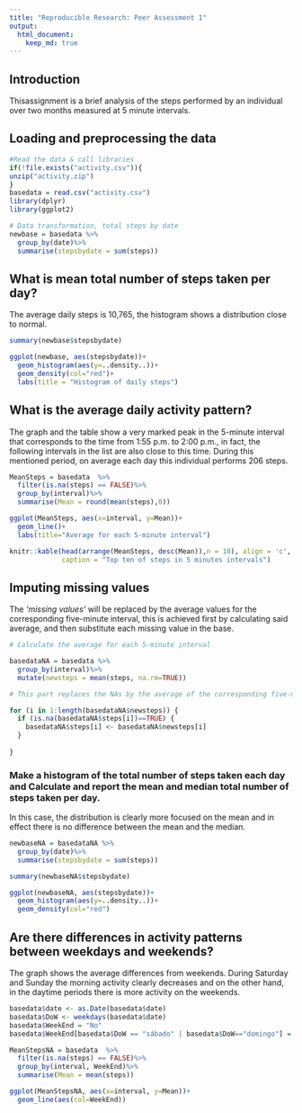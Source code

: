 ---
title: "Reproducible Research: Peer Assessment 1"
output: 
  html_document:
    keep_md: true
---

## Introduction

Thisassignment is a brief analysis of the steps performed by an individual over two months measured at 5 minute intervals.

## Loading and preprocessing the data

```{r setup, echo=TRUE,message=FALSE}
#Read the data & call libraries
if(!file.exists("activity.csv")){
unzip("activity.zip")  
}
basedata = read.csv("activity.csv")
library(dplyr)
library(ggplot2)

```


```{r cars, echo=TRUE}
# Data transformation, total steps by date
newbase = basedata %>%
  group_by(date)%>%
  summarise(stepsbydate = sum(steps))
```

## What is mean total number of steps taken per day?

The average daily steps is 10,765, the histogram shows a distribution close to normal.


```{r}
summary(newbase$stepsbydate)
```


```{r, message=FALSE, warning=FALSE}
ggplot(newbase, aes(stepsbydate))+
  geom_histogram(aes(y=..density..))+
  geom_density(col="red")+
  labs(title = "Histogram of daily steps")
```


## What is the average daily activity pattern?

The graph and the table show a very marked peak in the 5-minute interval that corresponds to the time from 1:55 p.m. to 2:00 p.m., in fact, the following intervals in the list are also close to this time. During this mentioned period, on average each day this individual performs 206 steps.

```{r}
MeanSteps = basedata  %>%
  filter(is.na(steps) == FALSE)%>%
  group_by(interval)%>%
  summarise(Mean = round(mean(steps),0))

ggplot(MeanSteps, aes(x=interval, y=Mean))+
  geom_line()+
  labs(title="Average for each 5-minute interval")

```





```{r}
knitr::kable(head(arrange(MeanSteps, desc(Mean)),n = 10), align = 'c',
             caption = "Top ten of steps in 5 minutes intervals")

```


## Imputing missing values

The _'missing values'_ will be replaced by the average values for the corresponding five-minute interval, this is achieved first by calculating said average, and then substitute each missing value in the base.

```{r}
# Calculate the average for each 5-minute interval

basedataNA = basedata %>%
  group_by(interval)%>%
  mutate(newsteps = mean(steps, na.rm=TRUE))

# This part replaces the NAs by the average of the corresponding five-minute interval.

for (i in 1:length(basedataNA$newsteps)) {
  if (is.na(basedataNA$steps[i])==TRUE) {
    basedataNA$steps[i] <- basedataNA$newsteps[i]
  }
  
}

```



### Make a histogram of the total number of steps taken each day and Calculate and report the mean and median total number of steps taken per day.

In this case, the distribution is clearly more focused on the mean and in effect there is no difference between the mean and the median.

```{r, message=FALSE}

newbaseNA = basedataNA %>%
  group_by(date)%>%
  summarise(stepsbydate = sum(steps))

summary(newbaseNA$stepsbydate)

ggplot(newbaseNA, aes(stepsbydate))+
  geom_histogram(aes(y=..density..))+
  geom_density(col="red")

```

## Are there differences in activity patterns between weekdays and weekends?

The graph shows the average differences from weekends. During Saturday and Sunday the morning activity clearly decreases and on the other hand, in the daytime periods there is more activity on the weekends.

```{r}
basedata$date <- as.Date(basedata$date)
basedata$DoW <- weekdays(basedata$date)
basedata$WeekEnd = "No"
basedata$WeekEnd[basedata$DoW == "sábado" | basedata$DoW=="domingo"] = "Yes"

MeanStepsNA = basedata  %>%
  filter(is.na(steps) == FALSE)%>%
  group_by(interval, WeekEnd)%>%
  summarise(Mean = mean(steps))

ggplot(MeanStepsNA, aes(x=interval, y=Mean))+
  geom_line(aes(col=WeekEnd))

```